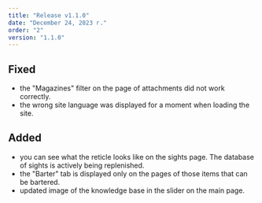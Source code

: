 ```yaml
---
title: "Release v1.1.0"
date: "December 24, 2023 г."
order: "2"
version: "1.1.0"
---
```


## Fixed
- the "Magazines" filter on the page of attachments did not work correctly.
- the wrong site language was displayed for a moment when loading the site.

## Added
- you can see what the reticle looks like on the sights page. The database of sights is actively being replenished.
- the "Barter" tab is displayed only on the pages of those items that can be bartered.
- updated image of the knowledge base in the slider on the main page.
